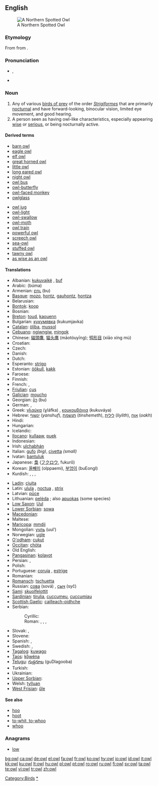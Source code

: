 {{wikipedia}}
{{also|Owl}}
==English==
[[Image:Northern Spotted Owl.USFWS-thumb.jpg|thumb|right|A Northern Spotted Owl]]

===Etymology===
From {{etyl|ang|en}} {{term|ule|ūle|lang=ang}} from {{proto|Germanic|lang=en}}.

===Pronunciation===
* {{IPA|/aʊl/}}, {{SAMPA|/aUl/}}
* {{audio|en-us-owl.ogg|Audio (US)}}
*: {{rhymes|aʊl}}

===Noun===
{{en-noun}}

# Any of various [[bird of prey|birds of prey]] of the order ''[[Strigiformes]]'' that are primarily [[nocturnal]] and have forward-looking, binocular vision, limited eye movement, and good hearing.
# A person seen as having owl-like characteristics, especially appearing [[wise]] or [[serious]], or being nocturnally active.

====Derived terms====
{{rel-top|terms derived from "owl"}}
* [[barn owl]]
* [[eagle owl]]
* [[elf owl]]
* [[great horned owl]]
* [[little owl]]
* [[long eared owl]]
* [[night owl]]
* [[owl bus]]
* [[owl-butterfly]]
* [[owl-faced monkey]]
* [[owlglass]]
{{rel-mid}}
* [[owl jug]]
* [[owl-light]]
* [[owl-swallow]]
* [[owl-moth]]
* [[owl train]]
* [[powerful owl]]
* [[screech owl]]
* [[sea-owl]]
* [[stuffed owl]]
* [[tawny owl]]
* [[as wise as an owl]]
{{rel-bottom}}

====Translations====
{{trans-top|a bird}}
* Albanian: [[kukuvajkë]] {{f}}, [[buf]] {{m}}
* Arabic: {{Arab|[[بومة]]}} (búma) {{f}}
* Armenian: [[բու]] (bu)
* [[Basque]]: [[mozo]], [[hontz]], [[gauhontz]], [[hontza]]
* Belarusian: {{t-|be|сава|f|tr=sava|sc=Cyrl|xs=Belarusian}}
* [[Bontok]]: [[koop]]
* Bosnian: {{t-|bs|sova|f}}
* [[Breton]]: [[toud]], [[kaouenn]]
* Bulgarian: [[кукумявка]] (kukumjavka)
* [[Catalan]]: [[òliba]], [[mussol]]
* [[Cebuano]]: [[ngiwngiw]], [[mingok]]
* Chinese: [[貓頭鷹]], [[猫头鹰]] (māotóuyīng); [[鸮形目]] (xiāo xíng mù)
* Croatian: {{t+|hr|sova|f}}
* Czech: {{t+|cs|sova|f}}
* Danish: {{t+|da|ugle}}
* Dutch: {{t+|nl|uil|m}}
* Esperanto: [[strigo]]
* Estonian: [[öökull]], [[kakk]]
* Faroese: {{t-|fo|ugla|xs=Faroese}}
* Finnish: {{t+|fi|pöllö}}
* French: {{t+|fr|hibou|m}}, {{t+|fr|chouette|f}}
* [[Friulian]]: [[çus]]
* [[Galician]]: [[moucho]] {{m}}
* Georgian: [[ბუ]] (bu)
* German: {{t+|de|Eule|f}}, {{t+|de|Uhu|m}}
* Greek: [[γλαύκα]] (ɣláfka) {{f}}, [[κουκουβάγια]] (kukuváya) {{f}}
* Hebrew: [[ינשוף]] (''yanshuf''), [[תנשמת]] (''tinshemeth''), [[לילית]] (''liylith''), [[אוח]] (''oakh'')
* Hindi: {{t-|hi|उल्लू|m|sc=Deva|xs=Hindi}}
* Hungarian: {{t+|hu|bagoly}}
* Icelandic: {{t+|is|ugla}}
* [[Ilocano]]: [[kullaaw]], [[puek]]
* Indonesian: {{t+|id|burung hantu|xs=Indonesian}}
* Irish: [[ulchabhán]]
* Italian: [[gufo]] {{m}} ''(big)'', [[civetta]] {{f}} ''(small)''
* Ivatan: [[bantuluk]]
* Japanese: [[梟]] ([[フクロウ]], fukurō)
* Korean: [[올빼미]] (olppaemi), [[부엉이]] (buEongI)
* Kurdish: {{t+|ku|kund}}, {{t+|ku|bu}}, {{t|ku|pû}}, {{t+|ku|pepûk}}
{{trans-mid}}
* [[Ladin]]: [[ciuita]]
* Latin: [[ulula]] {{f}}, [[noctua]] {{f}}, [[strix]] {{f}}
* Latvian: [[pūce]]
* Lithuanian: [[pelėda]] {{f}}; also [[apuokas]] {{m}} (some species)
* [[Low Saxon]]: [[Uul]] {{f}}
* [[Lower Sorbian]]: [[sowa]]
* [[Macedonian]]: {{t|mk|був|tr=buv|sc=Cyrl|xs=Macedonian}}
* Maltese: {{t-|mt|kokka|xs=Maltese}}
* [[Maricopa]]: [[mmdii]]
* Mongolian: [[ууль]] (uul’)
* Norwegian: [[ugle]]
* [[O'odham]]: [[cukut]]
* [[Occitan]]: [[chòta]]
* Old English: {{t-|ang|ule|alt=ūle|xs=Old English}}
* [[Pangasinan]]: [[kolayot]]
* Persian: {{t|fa|جغد|tr=jughd|sc=fa-Arab}}, {{t|fa|بوف|tr=buf|sc=fa-Arab}}
* Polish: {{t+|pl|sowa|f}}
* Portuguese: [[coruja]] {{f}}, [[estrige]] {{f}}
* Romanian: {{t+|ro|bufniţă}}
* [[Romansch]]: [[tschuetta]]
* Russian: [[сова]] (sová) {{f}}, [[сыч]] (syč) {{m}}
* [[Sami]]: [[skuolfelottit]]
* [[Sardinian]]: [[tirulia]], [[cuccumeu]], [[cuccumiau]]
* [[Scottish Gaelic]]: [[cailleach-oidhche]] {{f}}
* Serbian:
*: Cyrillic: {{t-|sr|сова|f|sc=Cyrl}}
*: Roman: {{t-|sr|sova|f}}, {{t|sr|jeja|f}}, {{t|sr|jejina|f}}, {{t|sr|buljina|f}}
* Slovak: {{t-|sk|sova|f}}, {{t-|sk|výr|m}}
* Slovene: {{t+|sl|sova|f}}
* Spanish: {{t-|es|búho|m}}, {{t+|es|lechuza|f}}
* Swedish: {{t+|sv|uggla|c}}, {{t+|sv|uv|c}}
* [[Tagalog]]: [[kuwago]]
* [[Taos]]: [[kǫ̏wéna]]
* [[Telugu]]: [[గుడ్లగూబ]] (guDlagooba)
* Turkish: {{t+|tr|baykuş}}
* Ukrainian: {{t-|uk|сова|f|tr=sova|sc=Cyrl|xs=Ukrainian}}
* [[Upper Sorbian]]: {{tø|hsb|sowa|f|xs=Upper Sorbian}}
* Welsh: [[tylluan]]
* [[West Frisian]]: [[ûle]]
{{trans-bottom}}

====See also====
* [[hoo]]
* [[hoot]]
* [[to-whit, to-whoo]]
* [[whoo]]

===Anagrams===
* [[low]]

[[Category:Birds]]
[[Category:Owls|*]]

[[bg:owl]]
[[ca:owl]]
[[de:owl]]
[[el:owl]]
[[fa:owl]]
[[fr:owl]]
[[ko:owl]]
[[hy:owl]]
[[io:owl]]
[[id:owl]]
[[it:owl]]
[[kk:owl]]
[[ku:owl]]
[[lt:owl]]
[[hu:owl]]
[[pl:owl]]
[[pt:owl]]
[[ro:owl]]
[[ru:owl]]
[[fi:owl]]
[[sv:owl]]
[[ta:owl]]
[[te:owl]]
[[vi:owl]]
[[tr:owl]]
[[zh:owl]]
